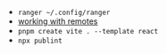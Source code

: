 - `ranger ~/.config/ranger`
- [working with remotes](https://git-scm.com/book/en/v2/Git-Basics-Working-with-Remotes)
- `pnpm create vite . --template react`
- `npx publint`
